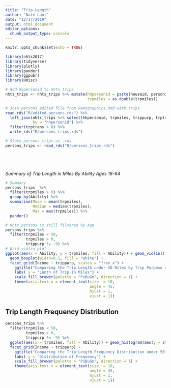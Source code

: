 ```yaml
---
title: "Trip Length"
author: "Nate Lant"
date: "12/17/2019"
output: html_document
editor_options: 
  chunk_output_type: console
---
```


```r
knitr::opts_chunk$set(echo = TRUE)

library(nhts2017)
library(tidyverse)
library(plotly)
library(pander)
library(ggpubr)
library(Hmisc)
```

```r
# Add hhpersonid to nhts_trips
nhts_trips <- nhts_trips %>% mutate(hhpersonid = paste(houseid, personid, sep = "-"),
                                    trpmiles = as.double(trpmiles))

# Join persons_edited file from Demographics.Rmd with trips
read_rds("R/edited_persons.rds") %>% 
  left_join(nhts_trips %>% select(hhpersonid, trpmiles, trippurp, trptrans, trvlcmin, psgr_flg), 
            by = "hhpersonid") %>%
  filter(trptrans > 0) %>%
  write_rds("R/persons_trips.rds")

# Store persons_trips as .rds
persons_trips <- read_rds("R/persons_trips.rds")



 
```

*Summary of Trip Length in Miles By Ability Ages 18-64*
```r
# Summary
persons_trips  %>%
  filter(trpmiles > 0) %>%
  group_by(Ability) %>%
  summarise(Mean = mean(trpmiles),
            Median = median(trpmiles),
            Max = max(trpmiles)) %>%
  pander()
```

```r
# nhts_persons is still filtered by Age
persons_trips %>%
  filter(trpmiles < 50,
         trpmiles > 0,
         trippurp != -9) %>%
# Grid violin plot
ggplot(aes(x = Ability, y = trpmiles, fill = Ability)) + geom_violin() +
  geom_boxplot(width=0.1, fill = "white") +
  facet_grid(Income ~ trippurp, scales = "free_x") +
    ggtitle("Comparing the Trip Length under 50 Miles by Trip Purpose and Income group Ages 18-24", subtitle = "Comparison of Ability") +
    labs( y = "Lenth of Trip in Miles") +
    scale_fill_brewer(palette = "PuBuGn", direction = 1) + 
    theme(axis.text.x = element_text(size  = 10, 
                                     angle = 45,
                                     hjust = 1,
                                     vjust = 1))

```

## Trip Length Frequency Distribution

```r
persons_trips %>%
  filter(trpmiles < 50,
         trpmiles > 0,
         trippurp != -9) %>%
  ggplot(aes(x = trpmiles, fill = Ability)) + geom_histogram(aes(y = stat(width*density)), alpha = 0.4, position = "identity") +
  facet_grid(Income ~ trippurp) +
    ggtitle("Comparing the Trip Length Frequency Distribution under 50 Miles by Trip Purpose and Income group Ages 18-24", subtitle = "Comparison of Ability") +
    labs( y = "Distribution of Frequency") +
    scale_fill_brewer(palette = "PuBuGn", direction = 1) + 
    theme(axis.text.x = element_text(size  = 10, 
                                     angle = 45,
                                     hjust = 1,
                                     vjust = 1))
```